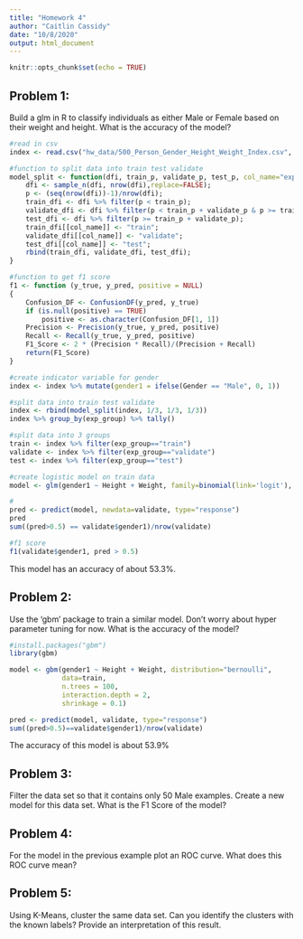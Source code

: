 ```yaml
---
title: "Homework 4"
author: "Caitlin Cassidy"
date: "10/8/2020"
output: html_document
---
```


```r
knitr::opts_chunk$set(echo = TRUE)
```

## Problem 1:

Build a glm in R to classify individuals as either Male or Female based on their weight and height. What is the accuracy of the model?


```r
#read in csv
index <- read.csv("hw_data/500_Person_Gender_Height_Weight_Index.csv", header = TRUE)

#function to split data into train test validate
model_split <- function(dfi, train_p, validate_p, test_p, col_name="exp_group"){
    dfi <- sample_n(dfi, nrow(dfi),replace=FALSE);
    p <- (seq(nrow(dfi))-1)/nrow(dfi);
    train_dfi <- dfi %>% filter(p < train_p);
    validate_dfi <- dfi %>% filter(p < train_p + validate_p & p >= train_p);
    test_dfi <- dfi %>% filter(p >= train_p + validate_p);
    train_dfi[[col_name]] <- "train";
    validate_dfi[[col_name]] <- "validate";
    test_dfi[[col_name]] <- "test";
    rbind(train_dfi, validate_dfi, test_dfi);
}

#function to get f1 score
f1 <- function (y_true, y_pred, positive = NULL) 
{
    Confusion_DF <- ConfusionDF(y_pred, y_true)
    if (is.null(positive) == TRUE) 
        positive <- as.character(Confusion_DF[1, 1])
    Precision <- Precision(y_true, y_pred, positive)
    Recall <- Recall(y_true, y_pred, positive)
    F1_Score <- 2 * (Precision * Recall)/(Precision + Recall)
    return(F1_Score)
}

#create indicator variable for gender
index <- index %>% mutate(gender1 = ifelse(Gender == "Male", 0, 1))

#split data into train test validate
index <- rbind(model_split(index, 1/3, 1/3, 1/3))
index %>% group_by(exp_group) %>% tally()

#split data into 3 groups
train <- index %>% filter(exp_group=="train")
validate <- index %>% filter(exp_group=="validate")
test <- index %>% filter(exp_group=="test")

#create logistic model on train data
model <- glm(gender1 ~ Height + Weight, family=binomial(link='logit'), data=train)

#
pred <- predict(model, newdata=validate, type="response")
pred
sum((pred>0.5) == validate$gender1)/nrow(validate)

#f1 score
f1(validate$gender1, pred > 0.5)
```

This model has an accuracy of about 53.3%.

## Problem 2:

Use the ‘gbm’ package to train a similar model. Don’t worry about hyper parameter tuning for now.
What is the accuracy of the model?

```r
#install.packages("gbm")
library(gbm)

model <- gbm(gender1 ~ Height + Weight, distribution="bernoulli",
             data=train,
             n.trees = 100,
             interaction.depth = 2,
             shrinkage = 0.1)

pred <- predict(model, validate, type="response")
sum((pred>0.5)==validate$gender1)/nrow(validate)

```
The accuracy of this model is about 53.9%

## Problem 3:

Filter the data set so that it contains only 50 Male examples. Create a new model for this data set. What is the F1 Score of the model?

## Problem 4:

For the model in the previous example plot an ROC curve. What does this ROC curve mean?


## Problem 5:

Using K-Means, cluster the same data set. Can you identify the clusters with the known labels? Provide an interpretation of this result.
